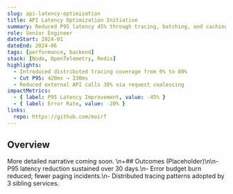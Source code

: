 ```yaml
---
slug: api-latency-optimization
title: API Latency Optimization Initiative
summary: Reduced P95 latency 45% through tracing, batching, and caching.
role: Senior Engineer
dateStart: 2024-01
dateEnd: 2024-06
tags: [performance, backend]
stack: [Node, OpenTelemetry, Redis]
highlights:
  - Introduced distributed tracing coverage from 0% to 80%
  - Cut P95: 420ms → 230ms
  - Reduced external API calls 30% via request coalescing
impactMetrics:
  - { label: P95 Latency Improvement, value: -45% }
  - { label: Error Rate, value: -20% }
links:
  repo: https://github.com/moirf
---
```


## Overview

More detailed narrative coming soon.
\n+## Outcomes (Placeholder)\n\n- P95 latency reduction sustained over 30 days.\n- Error budget burn reduced; fewer paging incidents.\n- Distributed tracing patterns adopted by 3 sibling services.
